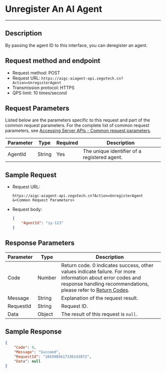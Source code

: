 # Unregister An AI Agent

---

## Description

By passing the agent ID to this interface, you can deregister an agent.

## Request method and endpoint

- Request method: POST
- Request URL: `https://aigc-aiagent-api.zegotech.cn?Action=UnregisterAgent`
- Transmission protocol: HTTPS
- QPS limit: 10 times/second

## Request Parameters

Listed below are the parameters specific to this request and part of the common request parameters. For the complete list of common request parameters, see [Accessing Server APIs - Common request parameters](./../Accessing%20Server%20APIs.mdx#common-request-parameters).

| Parameter          | Type    | Required | Description                                                                 |
|--------------------|---------|----------|-----------------------------------------------------------------------------|
| AgentId           | String  | Yes      | The unique identifier of a registered agent.                                  |

## Sample Request

- Request URL:

    ```https
    https://aigc-aiagent-api.zegotech.cn?Action=UnregisterAgent
    &<Common Request Parameters>
    ```

- Request body:
    ```json
    {
        "AgentId": "zy-123"
    }
    ```

## Response Parameters

| Parameter | Type   | Description                                                                 |
|-----------|--------|-----------------------------------------------------------------------------|
| Code      | Number | Return code. 0 indicates success, other values indicate failure. For more information about error codes and response handling recommendations, please refer to [Return Codes](./../Return%20codes.mdx). |
| Message   | String | Explanation of the request result.                                           |
| RequestId | String | Request ID.                                                                 |
| Data      | Object | The result of this request is `null`.                                       |

## Sample Response

```json
{
    "Code": 0,
    "Message": "Succeed",
    "RequestId": "1843985617336143872",
    "Data": null
}
```